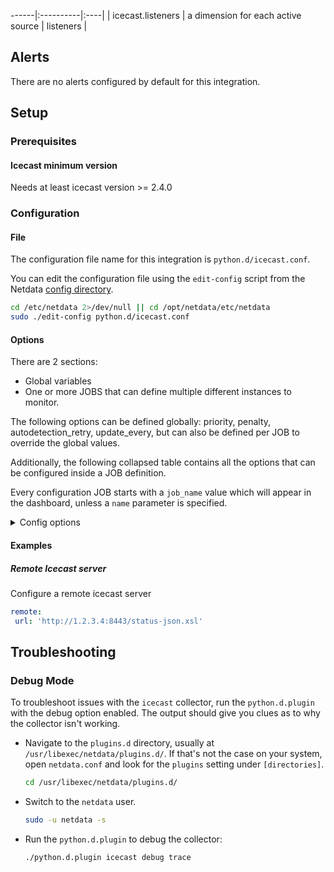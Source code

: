 ------|:----------|:----|
| icecast.listeners | a dimension for each active source | listeners |



## Alerts

There are no alerts configured by default for this integration.


## Setup

### Prerequisites

#### Icecast minimum version

Needs at least icecast version >= 2.4.0


### Configuration

#### File

The configuration file name for this integration is `python.d/icecast.conf`.


You can edit the configuration file using the `edit-config` script from the
Netdata [config directory](/docs/configuring/configuration#the-netdata-config-directory).

```bash
cd /etc/netdata 2>/dev/null || cd /opt/netdata/etc/netdata
sudo ./edit-config python.d/icecast.conf
```
#### Options

There are 2 sections:

* Global variables
* One or more JOBS that can define multiple different instances to monitor.

The following options can be defined globally: priority, penalty, autodetection_retry, update_every, but can also be defined per JOB to override the global values.

Additionally, the following collapsed table contains all the options that can be configured inside a JOB definition.

Every configuration JOB starts with a `job_name` value which will appear in the dashboard, unless a `name` parameter is specified.


<details><summary>Config options</summary>

| Name | Description | Default | Required |
|:----|:-----------|:-------|:--------:|
| update_every | Sets the default data collection frequency. | 5 | no |
| priority | Controls the order of charts at the netdata dashboard. | 60000 | no |
| autodetection_retry | Sets the job re-check interval in seconds. | 0 | no |
| penalty | Indicates whether to apply penalty to update_every in case of failures. | yes | no |
| name | Job name. This value will overwrite the `job_name` value. JOBS with the same name are mutually exclusive. Only one of them will be allowed running at any time. This allows autodetection to try several alternatives and pick the one that works. |  | no |
| url | The URL (and port) to the icecast server. Needs to also include `/status-json.xsl` | http://localhost:8443/status-json.xsl | no |
| user | Username to use to connect to `url` if it's password protected. |  | no |
| pass | Password to use to connect to `url` if it's password protected. |  | no |

</details>

#### Examples

##### Remote Icecast server

Configure a remote icecast server

```yaml
remote:
 url: 'http://1.2.3.4:8443/status-json.xsl'

```


## Troubleshooting

### Debug Mode

To troubleshoot issues with the `icecast` collector, run the `python.d.plugin` with the debug option enabled. The output
should give you clues as to why the collector isn't working.

- Navigate to the `plugins.d` directory, usually at `/usr/libexec/netdata/plugins.d/`. If that's not the case on
  your system, open `netdata.conf` and look for the `plugins` setting under `[directories]`.

  ```bash
  cd /usr/libexec/netdata/plugins.d/
  ```

- Switch to the `netdata` user.

  ```bash
  sudo -u netdata -s
  ```

- Run the `python.d.plugin` to debug the collector:

  ```bash
  ./python.d.plugin icecast debug trace
  ```


